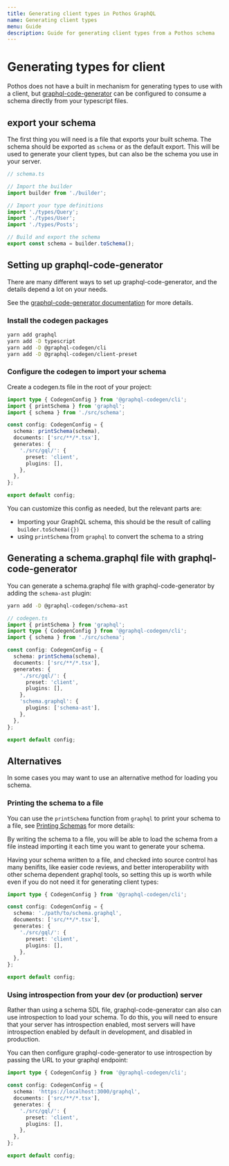 ```yaml
---
title: Generating client types in Pothos GraphQL
name: Generating client types
menu: Guide
description: Guide for generating client types from a Pothos schema
---
```





# Generating types for client

Pothos does not have a built in mechanism for generating types to use with a client, but
[graphql-code-generator](https://www.graphql-code-generator.com/) can be configured to consume a
schema directly from your typescript files.

## export your schema

The first thing you will need is a file that exports your built schema. The schema should be
exported as `schema` or as the default export. This will be used to generate your client types, but
can also be the schema you use in your server.

```typescript
// schema.ts

// Import the builder
import builder from './builder';

// Import your type definitions
import './types/Query';
import './types/User';
import './types/Posts';

// Build and export the schema
export const schema = builder.toSchema();
```

## Setting up graphql-code-generator

There are many different ways to set up graphql-code-generator, and the details depend a lot on your
needs.

See the
[graphql-code-generator documentation](https://www.graphql-code-generator.com/docs/getting-started/installation)
for more details.

### Install the codegen packages

```bash
yarn add graphql
yarn add -D typescript
yarn add -D @graphql-codegen/cli
yarn add -D @graphql-codegen/client-preset
```

### Configure the codegen to import your schema

Create a codegen.ts file in the root of your project:

```typescript
import type { CodegenConfig } from '@graphql-codegen/cli';
import { printSchema } from 'graphql';
import { schema } from './src/schema';

const config: CodegenConfig = {
  schema: printSchema(schema),
  documents: ['src/**/*.tsx'],
  generates: {
    './src/gql/': {
      preset: 'client',
      plugins: [],
    },
  },
};

export default config;
```

You can customize this config as needed, but the relevant parts are:

- Importing your GraphQL schema, this should be the result of calling `builder.toSchema({})`
- using `printSchema` from `graphql` to convert the schema to a string

## Generating a schema.graphql file with graphql-code-generator

You can generate a schema.graphql file with graphql-code-generator by adding the `schema-ast`
plugin:

```bash
yarn add -D @graphql-codegen/schema-ast
```

```typescript
// codegen.ts
import { printSchema } from 'graphql';
import type { CodegenConfig } from '@graphql-codegen/cli';
import { schema } from './src/schema';

const config: CodegenConfig = {
  schema: printSchema(schema),
  documents: ['src/**/*.tsx'],
  generates: {
    './src/gql/': {
      preset: 'client',
      plugins: [],
    },
    'schema.graphql': {
      plugins: ['schema-ast'],
    },
  },
};

export default config;
```

## Alternatives

In some cases you may want to use an alternative method for loading you schema.

### Printing the schema to a file

You can use the `printSchema` function from `graphql` to print your schema to a file, see
[Printing Schemas](/docs/guide/printing-schemas) for more details:

By writing the schema to a file, you will be able to load the schema from a file instead importing
it each time you want to generate your schema.

Having your schema written to a file, and checked into source control has many benifits, like easier
code reviews, and better interoperability with other schema dependent graphql tools, so setting this
up is worth while even if you do not need it for generating client types:

```typescript
import type { CodegenConfig } from '@graphql-codegen/cli';

const config: CodegenConfig = {
  schema: './path/to/schema.graphql',
  documents: ['src/**/*.tsx'],
  generates: {
    './src/gql/': {
      preset: 'client',
      plugins: [],
    },
  },
};

export default config;
```

### Using introspection from your dev (or production) server

Rather than using a schema SDL file, graphql-code-generator can also can use introspection to load
your schema. To do this, you will need to ensure that your server has introspection enabled, most
servers will have introspection enabled by default in development, and disabled in production.

You can then configure graphql-code-generator to use introspection by passing the URL to your
graphql endpoint:

```typescript
import type { CodegenConfig } from '@graphql-codegen/cli';

const config: CodegenConfig = {
  schema: 'https://localhost:3000/graphql',
  documents: ['src/**/*.tsx'],
  generates: {
    './src/gql/': {
      preset: 'client',
      plugins: [],
    },
  },
};

export default config;
```
